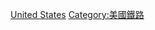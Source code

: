 {{Commonscat|Rail vehicles of the United States}}

[[Category:各國鐵路車輛|United States]]
[[Category:美國鐵路|Category:美國鐵路]]
